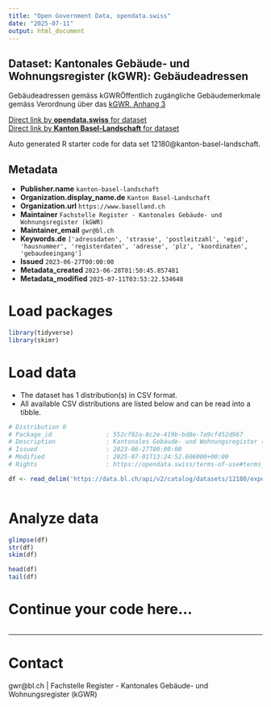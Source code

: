```yaml
---
title: "Open Government Data, opendata.swiss"
date: "2025-07-11"
output: html_document
---
```


## Dataset: Kantonales Gebäude- und Wohnungsregister (kGWR): Gebäudeadressen

Gebäudeadressen gemäss kGWRÖffentlich zugängliche Gebäudemerkmale gemäss Verordnung über das [kGWR, Anhang 3](https://bl.clex.ch/frontend/annex_document_dictionaries/21431)

[Direct link by **opendata.swiss** for dataset](https://opendata.swiss/de/dataset/kantonales-gebaude-und-wohnungsregister-kgwr-gebaudeadressen)<br>
[Direct link by **Kanton Basel-Landschaft** for dataset](https://data.bl.ch/explore/dataset/12180/)

Auto generated R starter code for data set 12180@kanton-basel-landschaft.

## Metadata

- **Publisher.name** `kanton-basel-landschaft`
- **Organization.display_name.de** `Kanton Basel-Landschaft`
- **Organization.url** `https://www.baselland.ch`
- **Maintainer** `Fachstelle Register - Kantonales Gebäude- und Wohnungsregister (kGWR)`
- **Maintainer_email** `gwr@bl.ch`
- **Keywords.de** `['adressdaten', 'strasse', 'postleitzahl', 'egid', 'hausnummer', 'registerdaten', 'adresse', 'plz', 'koordinaten', 'gebaudeeingang']`
- **Issued** `2023-06-27T00:00:00`
- **Metadata_created** `2023-06-28T01:50:45.857481`
- **Metadata_modified** `2025-07-11T03:53:22.534648`


# Load packages

```r

library(tidyverse)
library(skimr)

```

# Load data

-   The dataset has 1 distribution(s) in CSV format.
-   All available CSV distributions are listed below and can be read into a tibble.

```r

# Distribution 0
# Package_id               : 552cf92a-8c2e-419b-bd8e-7a9cf452d967
# Description              : Kantonales Gebäude- und Wohnungsregister (kGWR): Gebäudeadressen (csv)
# Issued                   : 2023-06-27T00:00:00
# Modified                 : 2025-07-01T13:24:52.606000+00:00
# Rights                   : https://opendata.swiss/terms-of-use#terms_by

df <- read_delim('https://data.bl.ch/api/v2/catalog/datasets/12180/exports/csv?use_labels=true')



```

# Analyze data

```r

glimpse(df)
str(df)
skim(df)

head(df)
tail(df)

```

# Continue your code here...

```r

```

------------------------------------------------------------------------

# Contact

gwr@bl.ch | Fachstelle Register - Kantonales Gebäude- und Wohnungsregister (kGWR)
